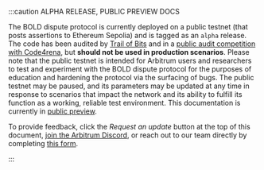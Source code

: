 :::caution ALPHA RELEASE, PUBLIC PREVIEW DOCS

The BOLD dispute protocol is currently deployed on a public testnet (that posts assertions to Ethereum Sepolia) and is tagged as an `alpha` release. The code has been audited by [Trail of Bits](https://github.com/trailofbits/publications/blob/master/reviews/2024-04-offchainbold-securityreview.pdf) and in a [public audit competition with Code4rena](https://code4rena.com/audits/2024-05-arbitrum-bold), but **should not be used in production scenarios**. Please note that the public testnet is intended for Arbitrum users and researchers to test and experiment with the BOLD dispute protocol for the purposes of education and hardening the protocol via the surfacing of bugs. The public testnet may be paused, and its parameters may be updated at any time in response to scenarios that impact the network and its ability to fulfill its function as a working, reliable test environment. This documentation is currently in [public preview](../public-preview-expectations.mdx).

To provide feedback, click the _Request an update_ button at the top of this document, [join the Arbitrum Discord](https://discord.gg/arbitrum), or reach out to our team directly by completing [this form](http://bit.ly/3yy6EUK).

:::
